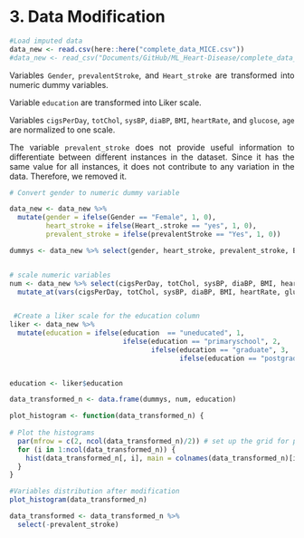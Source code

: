 
# **3. Data Modification**

```r
#Load imputed data 
data_new <- read.csv(here::here("complete_data_MICE.csv"))
#data_new <- read_csv("Documents/GitHub/ML_Heart-Disease/complete_data_MICE.csv")
```

:::{style="text-align: justify"}
Variables `Gender`,  `prevalentStroke`, and `Heart_stroke` are transformed into numeric dummy variables.

Variable `education` are transformed into Liker scale.

Variables `cigsPerDay`, `totChol`, `sysBP`, `diaBP`, `BMI`, `heartRate`, and `glucose`, `age` are normalized to one scale.

The variable `prevalent_stroke` does not provide useful information to differentiate between different instances in the dataset. Since it has the same value for all instances, it does not contribute to any variation in the data. Therefore, we removed it.
:::

```r
# Convert gender to numeric dummy variable

data_new <- data_new %>%
  mutate(gender = ifelse(Gender == "Female", 1, 0),
         heart_stroke = ifelse(Heart_.stroke == "yes", 1, 0),
         prevalent_stroke = ifelse(prevalentStroke == "Yes", 1, 0))

dummys <- data_new %>% select(gender, heart_stroke, prevalent_stroke, BPMeds)


# scale numeric variables
num <- data_new %>% select(cigsPerDay, totChol, sysBP, diaBP, BMI, heartRate, glucose, age) %>% 
  mutate_at(vars(cigsPerDay, totChol, sysBP, diaBP, BMI, heartRate, glucose, age), as.numeric) %>% scale() %>% as.data.frame()


 #Create a liker scale for the education column
liker <- data_new %>%
  mutate(education = ifelse(education  == "uneducated", 1,
                            ifelse(education == "primaryschool", 2,
                                   ifelse(education == "graduate", 3,
                                          ifelse(education == "postgraduate", 4, 0)))))

                          
education <- liker$education

data_transformed_n <- data.frame(dummys, num, education)
```

```r
plot_histogram <- function(data_transformed_n) {
  
# Plot the histograms
  par(mfrow = c(2, ncol(data_transformed_n)/2)) # set up the grid for plots
  for (i in 1:ncol(data_transformed_n)) {
    hist(data_transformed_n[, i], main = colnames(data_transformed_n)[i], xlab = "", col = "lightblue", border = "white")
  }
}
```

```r
#Variables distribution after modification
plot_histogram(data_transformed_n)
```

```r
data_transformed <- data_transformed_n %>% 
  select(-prevalent_stroke)
```



